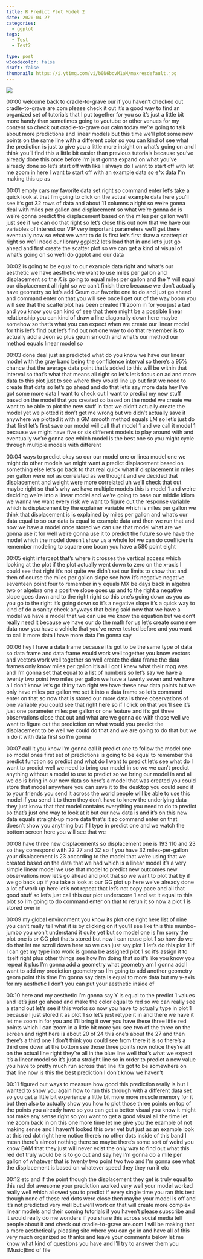 ```yaml
---
title: R Predict Plot Model 2
date: 2020-04-27
categories:
  - ggplot
tags:
  - Test
  - Test2

type: post
w3codecolor: false
draft: false
thumbnail: https://i.ytimg.com/vi/b0N6bdvM1aM/maxresdefault.jpg
---
```


<a href="https://www.youtube.com/watch?v=b0N6bdvM1aM">
<img src="https://i.ytimg.com/vi/b0N6bdvM1aM/maxresdefault.jpg">
</a>









00:00
welcome back to cradle-to-grave our if you haven't checked out cradle-to-grave
are.com please check it out it's a good way to find an organized set of
tutorials that I put together for you so it's just a little bit more handy than
sometimes going to youtube or other venues for my content so check out
cradle-to-grave our calm today we're going to talk about
more predictions and linear models but this time we'll plot some new points on
the same line with a different color so you can kind of see what the prediction
is just to give you a little more insight on what's going on and I think
you'll find this a little bit easier than previous tutorials because you've
already done this once before I'm just gonna expand on what you've already done
so let's start off with like I always do I want to start off with let me zoom in
here I want to start off with an example data so e^x data I'm making this up as

00:01
empty cars my favorite data set right so
command enter let's take a quick look at that I'm going to click on the actual
example data here you'll see it's got 32 rows of data and
about 11 columns alright so we're gonna deal with miles per gallon and
displacement so what we're gonna do is we're gonna predict the displacement
based on the miles per gallon we'll just see if we can do that right so let's
close this out now that we have our variables of interest our VIP very
important parameters we'll get there eventually now so what we want to do is
first let's first draw a scatterplot right so we'll need our library ggplot2
let's load that in and let's just go ahead and first create the scatter plot
so we can get a kind of visual of what's
going on so we'll do ggplot and our data

00:02
is going to be equal to our example data right and what's our aesthetic we have
aesthetic we want to use miles per gallon and displacement so the X is
going to equal miles per gallon and the Y will equal our displacement all right
so we can't finish there because we don't actually have
geometry so let's add Geum our favorite one to do and just go ahead
and command enter on that you will see once I get out of the way boom you will
see that the scatterplot has been created I'll zoom in for you just a tad
and you know you can kind of see that there might be a possible linear
relationship you can kind of draw a line diagonally down here maybe somehow so
that's what you can expect when we create our linear model for this let's
find out let's find out not one way to do that remember is to actually add a
Jeon so plus geum smooth and what's our method our method equals linear model so

00:03
done deal just as predicted what do you know we have our linear model with the
gray band being the confidence interval so there's a 95% chance that the average
data point that's added to this will be within that interval so that's what that
means all right so let's let's focus on ad and more data to this plot just to
see where they would line up but first we need to create that data so let's go
ahead and do that let's say more data hey I've got some more data I want to
check out I want to predict my new stuff based on the model that you created so
based on the model we create we want to be able to plot the new stuff in fact we
didn't actually create the model yet we plotted it don't get me wrong but we
didn't actually save it anywhere we plotted it with a GM smooth method
equals LM so let's just do that first let's first save our model will call
that model 1 and we call it model 1 because we might have five or six
different models to play around with and eventually we're gonna see which model
is the best one so you might cycle through multiple models with different

00:04
ways to predict okay so our our model one or linea model one we might do other
models we might want a predict displacement based on something else
let's go back to that real quick what if displacement in miles per gallon
were not as correlated as we thought and we decided that displacement and weight
were more correlated uh we'll check that out maybe right so that's why we have
multiple models this is model 1 and we're deciding we're into a linear model
and we're going to base our middle idiom we wanna we want every risk we want to
figure out the response variable which is displacement by the explainer
variable which is miles per gallon we think that displacement is is explained
by miles per gallon and what's our data equal to so our data is equal to example
data and then we run that and now we have a model once stored we can use that
model what are we gonna use it for well we're gonna use it to predict the future
so we have the model which the model doesn't show us a whole lot we can do
coefficients remember modeling to square one boom you have a 580 point eight

00:05
eight intercept that's where it crosses the vertical access which looking at the
plot if the plot actually went down to zero on the x-axis I could see that
right it's not quite we didn't set our limits to show that and then of course
the miles per gallon slope see how it's negative negative seventeen point four
to remember in y equals MX be days back in algebra two or algebra one a positive
slope goes up and to the right a negative slope goes down and to the
right right so this one's going down as you as you go to the right it's going
down so it's a negative slope it's a quick way to kind of do a sanity check
anyways that being said now that we have a model we have a model that we can use
we know the equation but we don't really need it because we have our do the math
for us let's create some new data now you have a vehicle that you've never
tested before and you want to call it more data I have more data I'm gonna say

00:06
hey I have a data frame because it's got to be the same type of data so data
frame and data frame would work well together
you know vectors and vectors work well together so well create the data frame
the data frames only know miles per gallon it's all I got I knew what their
mpg was and I'm gonna set that equal to a list of numbers so let's say we have a
twenty two point two miles per gallon we have a twenty seven and we have a I
don't know let's go thirty two right we have these new data points but we only
have miles per gallon we set it into a data frame so let's command enter on
that so now that is stored our more data is three observations of one variable
you could see that right here so if I click on that you'll see it's just
one parameter miles per gallon or one feature and it's got three observations
close that out and what are we gonna do with those well we want to figure out
the prediction on what would you predict the displacement to be well we could do
that and we are going to do that but we n do it with data first so I'm gonna

00:07
call it you know I'm gonna call it predict one to follow the model one so
model ones first set of predictions is going to be equal to remember the
predict function so predict and what do I want to predict let's see what do I
want to predict well we need to bring our model in so we we can't predict
anything without a model to use to predict so we bring our model in and all
we do is bring in our new data so here's
a model that was created you could store that model anywhere you can save it to
the desktop you could send it to your friends you send it across the world
people will be able to use this model if you send it to them they don't have to
know the underlying data they just know that that model contains everything you
need to do to predict so that's just one way to look at it but our new data is
and it's on this new data equals straight-up
more data that's it so command enter on that doesn't show you anything but if I
type in predict one and we watch the bottom screen here you will see that we

00:08
have three new displacements so displacement one is 193 110 and 23 so
they correspond with 22 27 and 32 so if you have 32 miles-per-gallon your
displacement is 23 according to the model that we're using that we created
based on the data that we had which is a linear model it's a very simple linear
model we use that model to predict new outcomes new observations now let's go
ahead and plot that so we want to plot that by if we go back up if you take a
look at our GG plot up here we've already done a lot of work up here let's
not repeat that let's not copy pace and all that good stuff so let's just call
this our plot underscore 1 and set it equal to this plot so I'm going to do
command enter on that to rerun it so now a plot 1 is stored over in

00:09
my global environment you know its plot one right here list of nine you can't
really tell what it is by clicking on it you'll see like this this mumbo-jumbo
you won't understand it quite yet but so model one is I'm sorry the plot one is
or GG plot that's stored but now I can reuse plot 1 so how do we do that let me
scroll down here so we can just say plot 1 let's do this plot 1 if I can get my
type into work is gonna be assigned plot
1 so it's assign it to itself right plus other things see how I'm doing that so
it's like you know you repeat it plus I'm gonna add a geometry what geometry
am I gonna add I want to add my prediction geometry so I'm going to add
another geometry geom point this time I'm gonna say data is equal to more data
but my y-axis for my aesthetic I don't you can put your aesthetic inside of

00:10
here and my aesthetic I'm gonna say Y is equal to the predict 1 values and let's
just go ahead and make the color equal to red so we can really see a stand out
let's see if this works so now you have to actually type in plot 1 because I
just stored it as plot 1 so let's just retype it in and there we have it let me
zoom in for you and I'll bring it over you have these three little red points
which I can zoom in a little bit more you see two of the three on the screen
and right here is about 20 of 24 this one's about the 27 and then there's a
third one I don't think you could see from there it is so there's a third one
down at the bottom see those three points now notice they're all on the
actual line right they're all in the blue line well that's what we expect
it's a linear model so it's just a straight line so in order to predict a
new value you have to pretty much run across that line it's got to be
somewhere on that line now is this the best prediction I don't know we haven't

00:11
figured out ways to measure how good this prediction really is but I wanted
to show you again how to run this through with a different data set so you
get a little bit experience a little bit more more muscle
memory for it but then also to actually show you how to plot those three points
on top of the points you already have so you can get a better visual you know it
might not make any sense right so you want to get a good visual all the time
let me zoom back in on this one more time let me give you the example of not
making sense and I haven't looked this over yet but just as an example look at
this red dot right here notice there's no other dots inside of this band I mean
there's almost nothing there so maybe there's some sort of weird you know BAM
that they just will never exist the only way to find out what this red dot truly
would be is to go out and say hey I'm gonna do a mile per gallon of whatever
that is twenty two point two two and I'm
gonna see what the displacement is based on whatever speed they they run it etc

00:12
etc and if the point though the displacement they get is truly equal to
this red dot awesome your prediction worked very well your model worked
really well which allowed you to predict if every single time you ran this test
though none of these red dots were close then maybe your model is off and it's
not predicted very well but we'll work on that will create more complex linear
models and their coming tutorials if you haven't please subscribe and it
would really do me wonders if you share this across social media tell people
about it and check out cradle-to-grave are.com I will be making that a more
aesthetically pleasing site where you can go in and have all of this very much
organized so thanks and leave your comments below let me know what kind of
questions you have and I'll try to answer them you [Music]End of file

